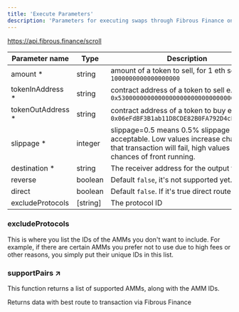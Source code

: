 ```yaml
---
title: 'Execute Parameters'
description: 'Parameters for executing swaps through Fibrous Finance on Scroll'
---
```


https://api.fibrous.finance/scroll

| Parameter name | Type | Description |
|---------------|------|-------------|
| amount * | string | amount of a token to sell, for 1 eth set as `1000000000000000000` |
| tokenInAddress * | string | contract address of a token to sell e.g.: `0x5300000000000000000000000000000000000004` |
| tokenOutAddress * | string | contract address of a token to buy e.g.: `0x06eFdBF3B1ab11D8CDE82B0FA792D4cE44dBE550` |
| slippage * | integer | slippage=0.5 means 0.5% slippage is acceptable. Low values increase chances that transaction will fail, high values increase chances of front running. |
| destination * | string | The receiver address for the output token |
| reverse | boolean | Default `false`, it's not supported yet. |
| direct | boolean | Default `false`. If it's true direct route |
| excludeProtocols | [string] | The protocol ID |

### excludeProtocols
This is where you list the IDs of the AMMs you don't want to include. For example, if there are certain AMMs you prefer not to use due to high fees or other reasons, you simply put their unique IDs in this list.

### supportPairs ↗
This function returns a list of supported AMMs, along with the AMM IDs.

Returns data with best route to transaction via Fibrous Finance 